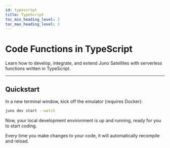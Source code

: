 ```yaml
---
id: typescript
title: TypeScript
toc_min_heading_level: 2
toc_max_heading_level: 3
---
```


# Code Functions in TypeScript

Learn how to develop, integrate, and extend Juno Satellites with serverless functions written in TypeScript.

---

## Quickstart


<Setup />

In a new terminal window, kick off the emulator (requires Docker):

```bash
juno dev start --watch
```

Now, your local development environment is up and running, ready for you to start coding.

Every time you make changes to your code, it will automatically recompile and reload.
